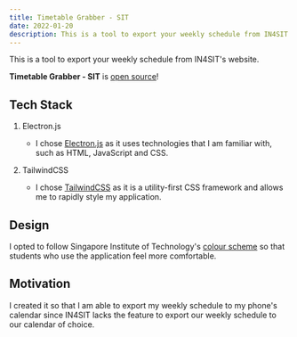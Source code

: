 ```yaml
---
title: Timetable Grabber - SIT
date: 2022-01-20
description: This is a tool to export your weekly schedule from IN4SIT's website.
---
```


This is a tool to export your weekly schedule from IN4SIT's website.

<CallOut>

**Timetable Grabber - SIT** is [open source](https://github.com/JustBrandonLim/timetable-grabber-sit)!

</CallOut>

## Tech Stack

1. Electron.js

   - I chose [Electron.js](https://www.electronjs.org/) as it uses technologies that I am familiar with, such as HTML, JavaScript and CSS.

2. TailwindCSS

   - I chose [TailwindCSS](https://tailwindcss.com/) as it is a utility-first CSS framework and allows me to rapidly style my application.

## Design

I opted to follow Singapore Institute of Technology's [colour scheme](https://www.singaporetech.edu.sg/identity/colours) so that students who use the application feel more comfortable.

## Motivation

I created it so that I am able to export my weekly schedule to my phone's calendar since IN4SIT lacks the feature to export our weekly schedule to our calendar of choice.
